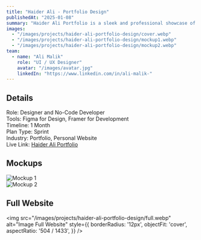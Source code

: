 ```yaml
---
title: "Haider Ali - Portfolio Design"
publishedAt: "2025-01-08"
summary: "Haider Ali Portfolio is a sleek and professional showcase of UI/UX design expertise. The project highlights a clean, modern layout that effectively presents skills, projects, and experience, ensuring an engaging and seamless browsing experience for potential clients and recruiters."
images:
  - "/images/projects/haider-ali-portfolio-design/cover.webp"
  - "/images/projects/haider-ali-portfolio-design/mockup1.webp"
  - "/images/projects/haider-ali-portfolio-design/mockup2.webp"
team:
  - name: "Ali Malik"
    role: "UI / UX Designer"
    avatar: "/images/avatar.jpg"
    linkedIn: "https://www.linkedin.com/in/ali-malik-"
---
```

## Details
Role: Designer and No-Code Developer  
Tools: Figma for Design, Framer for Development  
Timeline: 1 Month  
Plan Type: Sprint  
Industry: Portfolio, Personal Website  
Live Link: [Haider Ali Portfolio](https://main-topic-496697.framer.app/)  

## Mockups  
![Mockup 1](/images/projects/haider-ali-portfolio-design/mockup1.webp)  
![Mockup 2](/images/projects/haider-ali-portfolio-design/mockup2.webp)  


## Full Website
  
<img
  src="/images/projects/haider-ali-portfolio-design/full.webp"
  alt="Image Full Website"
  style={{
    borderRadius: '12px',
    objectFit: 'cover',
    aspectRatio: '504 / 1433',
  }}
/>
